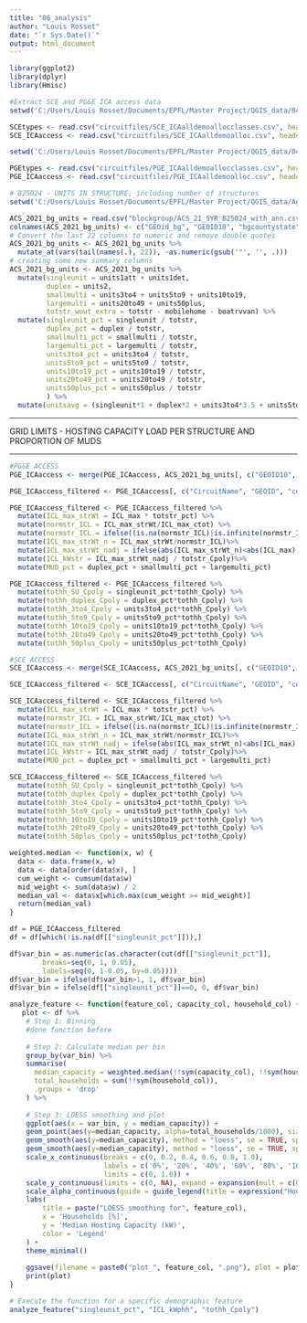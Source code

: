 ```yaml
---
title: "06_analysis"
author: "Louis Rosset"
date: "`r Sys.Date()`"
output: html_document
---
```


```r
library(ggplot2)
library(dplyr)
library(Hmisc)
```

```r
#Extract SCE and PG&E ICA access data
setwd('C:/Users/Louis Rosset/Documents/EPFL/Master Project/QGIS_data/04_allocation/IOUdata/SCE')

SCEtypes <- read.csv("circuitfiles/SCE_ICAalldemoallocclasses.csv", header = TRUE, na.strings = "?")
SCE_ICAaccess <- read.csv("circuitfiles/SCE_ICAalldemoalloc.csv", header = TRUE, na.strings = "?", colClasses = as.character(SCEtypes$x))

setwd('C:/Users/Louis Rosset/Documents/EPFL/Master Project/QGIS_data/04_allocation/IOUdata/PGE')

PGEtypes <- read.csv("circuitfiles/PGE_ICAalldemoallocclasses.csv", header = TRUE, na.strings = "?")
PGE_ICAaccess <- read.csv("circuitfiles/PGE_ICAalldemoalloc.csv", header = TRUE, na.strings = "?", colClasses = as.character(PGEtypes$x))
```


```r
# B25024 - UNITS IN STRUCTURE, including number of structures
setwd('C:/Users/Louis Rosset/Documents/EPFL/Master Project/QGIS_data/Aggregate_Data_updated')

ACS_2021_bg_units = read.csv("blockgroup/ACS_21_5YR_B25024_with_ann.csv", header=T, sep = ";", skip=1, na.strings="null", colClasses=c("factor", "factor", "character",rep("character",22)))
colnames(ACS_2021_bg_units) <- c("GEOid_bg", "GEOID10", "bgcountystate", "totstr", "totstr_err", "units1det", "units1det_err", "units1att", "units1att_err", "units2", "units2_err", "units3to4", "units3to4_err", "units5to9", "units5to9_err", "units10to19", "units10to19_err", "units20to49", "units20to49_err", "units50plus", "units50plus_err", "mobilehome", "mobilehome_err", "boatrvvan", "boatrvvan_err")
# Convert the last 22 columns to numeric and remove double quotes
ACS_2021_bg_units <- ACS_2021_bg_units %>%
  mutate_at(vars(tail(names(.), 22)), ~as.numeric(gsub('"', '', .)))
# creating some new summary columns
ACS_2021_bg_units <- ACS_2021_bg_units %>%
  mutate(singleunit = units1att + units1det,
         duplex = units2,
         smallmulti = units3to4 + units5to9 + units10to19,
         largemulti = units20to49 + units50plus,
         totstr_wout_extra = totstr - mobilehome - boatrvvan) %>%
  mutate(singleunit_pct = singleunit / totstr,
         duplex_pct = duplex / totstr,
         smallmulti_pct = smallmulti / totstr,
         largemulti_pct = largemulti / totstr,
         units3to4_pct = units3to4 / totstr,
         units5to9_pct = units5to9 / totstr,
         units10to19_pct = units10to19 / totstr,
         units20to49_pct = units20to49 / totstr,
         units50plus_pct = units50plus / totstr
         ) %>%
  mutate(unitsavg = (singleunit*1 + duplex*2 + units3to4*3.5 + units5to9*7 + units10to19*14.5 + units20to49*34.5 + units50plus*50) / totstr)
```

------------------------------------------------------------------------

GRID LIMITS - HOSTING CAPACITY LOAD PER STRUCTURE AND PROPORTION OF MUDS

------------------------------------------------------------------------
```r
#PG&E ACCESS
PGE_ICAaccess <- merge(PGE_ICAaccess, ACS_2021_bg_units[, c("GEOID10", "singleunit", "duplex", "units3to4", "units5to9", "units10to19", "units20to49", "units50plus", "smallmulti", "largemulti", "duplex_pct", "smallmulti_pct", "largemulti_pct", "units3to4_pct", "units5to9_pct", "units10to19_pct", "units20to49_pct", "units50plus_pct")], by = "GEOID10")

PGE_ICAaccess_filtered <- PGE_ICAaccess[, c("CircuitName", "GEOID", "county", "nearbycity", "PGEarea_Wt", "CpolyA_Wt", "tothh", "tothh_Cpoly", "totpop", "totpop_Cpoly", "totstr", "totstr_pct", "totstr_Cpoly", "ICL_kWphh", "ICL_max", "ICL_max_ctot", "unitsavg", "singleunit", "duplex", "units3to4", "units5to9", "units10to19", "units20to49", "units50plus", "smallmulti", "largemulti", "singleunit_pct", "duplex_pct", "smallmulti_pct", "largemulti_pct", "units3to4_pct", "units5to9_pct", "units10to19_pct", "units20to49_pct", "units50plus_pct")]

PGE_ICAaccess_filtered <- PGE_ICAaccess_filtered %>%
  mutate(ICL_max_strWt = ICL_max * totstr_pct) %>%
  mutate(normstr_ICL = ICL_max_strWt/ICL_max_ctot) %>%
  mutate(normstr_ICL = ifelse((is.na(normstr_ICL)|is.infinite(normstr_ICL)|normstr_ICL==0), 1, normstr_ICL))%>%
  mutate(ICL_max_strWt_n = ICL_max_strWt/normstr_ICL)%>%
  mutate(ICL_max_strWt_nadj = ifelse(abs(ICL_max_strWt_n)<abs(ICL_max), ICL_max_strWt_n, ICL_max))%>%
  mutate(ICL_kWstr = ICL_max_strWt_nadj / totstr_Cpoly)%>%
  mutate(MUD_pct = duplex_pct + smallmulti_pct + largemulti_pct)

PGE_ICAaccess_filtered <- PGE_ICAaccess_filtered %>%
  mutate(tothh_SU_Cpoly = singleunit_pct*tothh_Cpoly) %>%
  mutate(tothh_duplex_Cpoly = duplex_pct*tothh_Cpoly) %>%
  mutate(tothh_3to4_Cpoly = units3to4_pct*tothh_Cpoly) %>%
  mutate(tothh_5to9_Cpoly = units5to9_pct*tothh_Cpoly) %>%
  mutate(tothh_10to19_Cpoly = units10to19_pct*tothh_Cpoly) %>%
  mutate(tothh_20to49_Cpoly = units20to49_pct*tothh_Cpoly) %>%
  mutate(tothh_50plus_Cpoly = units50plus_pct*tothh_Cpoly)
```

```r
#SCE ACCESS
SCE_ICAaccess <- merge(SCE_ICAaccess, ACS_2021_bg_units[, c("GEOID10", "singleunit", "duplex", "units3to4", "units5to9", "units10to19", "units20to49", "units50plus", "smallmulti", "largemulti", "duplex_pct", "smallmulti_pct", "largemulti_pct", "units3to4_pct", "units5to9_pct", "units10to19_pct", "units20to49_pct", "units50plus_pct")], by.x = "GEOID", by.y = "GEOID10")

SCE_ICAaccess_filtered <- SCE_ICAaccess[, c("CircuitName", "GEOID", "county", "nearbycity", "SCEarea_Wt", "CpolyA_Wt", "tothh", "tothh_Cpoly", "totpop", "totpop_Cpoly", "totstr", "totstr_pct", "totstr_Cpoly", "ICL_kWphh", "ICL_max", "ICL_max_ctot", "unitsavg", "singleunit", "duplex", "units3to4", "units5to9", "units10to19", "units20to49", "units50plus", "smallmulti", "largemulti", "singleunit_pct", "duplex_pct", "smallmulti_pct", "largemulti_pct", "units3to4_pct", "units5to9_pct", "units10to19_pct", "units20to49_pct", "units50plus_pct")]

SCE_ICAaccess_filtered <- SCE_ICAaccess_filtered %>%
  mutate(ICL_max_strWt = ICL_max * totstr_pct) %>%
  mutate(normstr_ICL = ICL_max_strWt/ICL_max_ctot) %>%
  mutate(normstr_ICL = ifelse((is.na(normstr_ICL)|is.infinite(normstr_ICL)|normstr_ICL==0), 1, normstr_ICL))%>%
  mutate(ICL_max_strWt_n = ICL_max_strWt/normstr_ICL)%>%
  mutate(ICL_max_strWt_nadj = ifelse(abs(ICL_max_strWt_n)<abs(ICL_max), ICL_max_strWt_n, ICL_max))%>%
  mutate(ICL_kWstr = ICL_max_strWt_nadj / totstr_Cpoly)%>%
  mutate(MUD_pct = duplex_pct + smallmulti_pct + largemulti_pct)

SCE_ICAaccess_filtered <- SCE_ICAaccess_filtered %>%
  mutate(tothh_SU_Cpoly = singleunit_pct*tothh_Cpoly) %>%
  mutate(tothh_duplex_Cpoly = duplex_pct*tothh_Cpoly) %>%
  mutate(tothh_3to4_Cpoly = units3to4_pct*tothh_Cpoly) %>%
  mutate(tothh_5to9_Cpoly = units5to9_pct*tothh_Cpoly) %>%
  mutate(tothh_10to19_Cpoly = units10to19_pct*tothh_Cpoly) %>%
  mutate(tothh_20to49_Cpoly = units20to49_pct*tothh_Cpoly) %>%
  mutate(tothh_50plus_Cpoly = units50plus_pct*tothh_Cpoly)
```

```r
weighted.median <- function(x, w) {
  data <- data.frame(x, w)
  data <- data[order(data$x), ]
  cum_weight <- cumsum(data$w)
  mid_weight <- sum(data$w) / 2
  median_val <- data$x[which.max(cum_weight >= mid_weight)]
  return(median_val)
}
```

```r
df = PGE_ICAaccess_filtered
df = df[which(!is.na(df[["singleunit_pct"]])),]

df$var_bin = as.numeric(as.character(cut(df[["singleunit_pct"]], 
        breaks=seq(0, 1, 0.05), 
        labels=seq(0, 1-0.05, by=0.05))))
df$var_bin = ifelse(df$var_bin>1, 1, df$var_bin)
df$var_bin = ifelse(df[["singleunit_pct"]]==0, 0, df$var_bin)

```

```r
analyze_feature <- function(feature_col, capacity_col, household_col) {
   plot <- df %>%
    # Step 1: Binning
    #done function before
    
    # Step 2: Calculate median per bin
    group_by(var_bin) %>%
    summarise(
      median_capacity = weighted.median(!!sym(capacity_col), !!sym(household_col)),
      total_households = sum(!!sym(household_col)),
      .groups = 'drop'
    ) %>%
    
    # Step 3: LOESS smoothing and plot
    ggplot(aes(x = var_bin, y = median_capacity)) +
    geom_point(aes(y=median_capacity, alpha=total_households/1000), size=2, color="black") +
    geom_smooth(aes(y=median_capacity), method = "loess", se = TRUE, span = 0.75, level = 0.90, fill = "skyblue") + 
    geom_smooth(aes(y=median_capacity), method = "loess", se = TRUE, span = 0.75, level = 0.50, fill = "steelblue") + 
    scale_x_continuous(breaks = c(0, 0.2, 0.4, 0.6, 0.8, 1.0), 
                       labels = c('0%', '20%', '40%', '60%', '80%', '100%'),
                       limits = c(0, 1.0)) + 
    scale_y_continuous(limits = c(0, NA), expand = expansion(mult = c(0, 0.05))) +
    scale_alpha_continuous(guide = guide_legend(title = expression("Households (x10"^"3)"))) +
    labs(
        title = paste("LOESS smoothing for", feature_col),
        x = 'Households [%]',
        y = 'Median Hosting Capacity (kW)',
        color = 'Legend'
    ) +
    theme_minimal()
  
    ggsave(filename = paste0("plot_", feature_col, ".png"), plot = plot, width = 7, height = 7)
    print(plot)
}

# Execute the function for a specific demographic feature
analyze_feature("singleunit_pct", "ICL_kWphh", "tothh_Cpoly")
```

